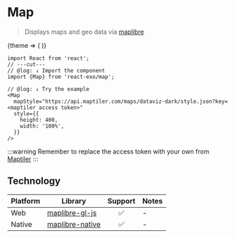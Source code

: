 
# Map

> Displays maps and geo data via [maplibre](https://maplibre.org)

<Theme>
  {theme => (
    <Map
      style={{height: 400}}
      attributionControl={false}
      mapStyle={`https://api.maptiler.com/maps/dataviz-${theme}/style.json?key=UbdBChbHpiVOSIdTJWvV`}
    />
  )}
</Theme>

```tsx twoslash
import React from 'react';
// ---cut---
// @log: ↓ Import the component
import {Map} from 'react-exo/map';

// @log: ↓ Try the example
<Map
  mapStyle="https://api.maptiler.com/maps/dataviz-dark/style.json?key=<maptiler access token>"
  style={{
    height: 400,
    width: '100%',
  }}
/>
```
:::warning
Remember to replace the access token with your own from [Maptiler](https://maptiler.com/)
:::

## Technology

| Platform | Library | Support | Notes |
| -------- | ---------- | :--------: | :---- |
| Web | [maplibre-gl-js](https://github.com/maplibre/maplibre-gl-js) | ✅ | - |
| Native | [maplibre-native](https://github.com/maplibre/maplibre-native) | ✅ | - |
